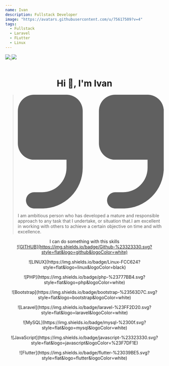 ```yaml
---
name: Ivan
description: Fullstack Developer
image: "https://avatars.githubusercontent.com/u/75617509?v=4"
tags:
  - Fullstack
  - Laravel
  - FLutter
  - Linux
---
```


<div  className="flex flex-col-reverse md:flex-row justify-center items-center  md:items-start ">
 <a target='_blank' href="https://github.com/Ivankali2020" className="h-28 w-28  rounded overflow-hidden md:mr-10">
    <img src="https://avatars.githubusercontent.com/u/75617509?v=4" />
  </a>
  <a target='_blank' title='READ' href="https://my.wikipedia.org/wiki/%E1%80%80%E1%80%9A%E1%80%94%E1%80%BA%E1%80%B8%E1%80%9C%E1%80%B0%E1%80%99%E1%80%BB%E1%80%AD%E1%80%AF%E1%80%B8" ><img className="w-48 mb-10 rounded  h-28" src="https://upload.wikimedia.org/wikipedia/commons/thumb/6/63/Flag_of_the_Kayan_people.svg/1600px-Flag_of_the_Kayan_people.svg.png?20220808115945"/></a>
</div>
<br/>
<h1 align="center " className="text-amber-400 font-bold ">
Hi 👋, I'm Ivan
</h1>


<div className="flex justify-center   ">
<blockquote  class="text-xl italic font-semibold text-gray-100 dark:text-white md:w-6/12">
    <svg class="w-8 h-8 text-gray-200 dark:text-gray-400 mb-4" aria-hidden="true" xmlns="http://www.w3.org/2000/svg" fill="currentColor" viewBox="0 0 18 14">
        <path d="M6 0H2a2 2 0 0 0-2 2v4a2 2 0 0 0 2 2h4v1a3 3 0 0 1-3 3H2a1 1 0 0 0 0 2h1a5.006 5.006 0 0 0 5-5V2a2 2 0 0 0-2-2Zm10 0h-4a2 2 0 0 0-2 2v4a2 2 0 0 0 2 2h4v1a3 3 0 0 1-3 3h-1a1 1 0 0 0 0 2h1a5.006 5.006 0 0 0 5-5V2a2 2 0 0 0-2-2Z"/>
    </svg>
   <p className="text-xs md:text-sm mt-3 ">
                        I am ambitious person who has
                        developed a mature and responsible
                        approach to any task that I undertake,
                        or situation that.I am excellent in
                        working with others to achieve a
                        certain objective on time and with
                        excellence.
</p>
</blockquote>
</div>


<div align="center">
<div className='text-slat-100 my-5 '>I can do something with this skills</div>
  <div className="flex flex-row gap-3 mt-3 justify-center">
    <a target='_blank' href="https://github.com/Ivankali2020">![GITHUB](https://img.shields.io/badge/Github-%23323330.svg?style=flat&logo=github&logoColor=white)</a>
    <p>![LINUX](https://img.shields.io/badge/Linux-FCC624?style=flat&logo=linux&logoColor=black)</p>
    <p>![PHP](https://img.shields.io/badge/php-%23777BB4.svg?style=flat&logo=php&logoColor=white)</p>
    <p className="hidden md:block" >![Bootstrap](https://img.shields.io/badge/bootstrap-%23563D7C.svg?style=flat&logo=bootstrap&logoColor=white)</p>
    <p>![Laravel](https://img.shields.io/badge/laravel-%23FF2D20.svg?style=flat&logo=laravel&logoColor=white)</p>
    <p className="hidden md:block" >![MySQL](https://img.shields.io/badge/mysql-%2300f.svg?style=flat&logo=mysql&logoColor=white)</p>
    <p className="hidden md:block" >![JavaScript](https://img.shields.io/badge/javascript-%23323330.svg?style=flat&logo=javascript&logoColor=%23F7DF1E)</p>
    <p className="hidden md:block" >![Flutter](https://img.shields.io/badge/flutter-%23039BE5.svg?style=flat&logo=flutter&logoColor=white)</p>
  </div>
</div>